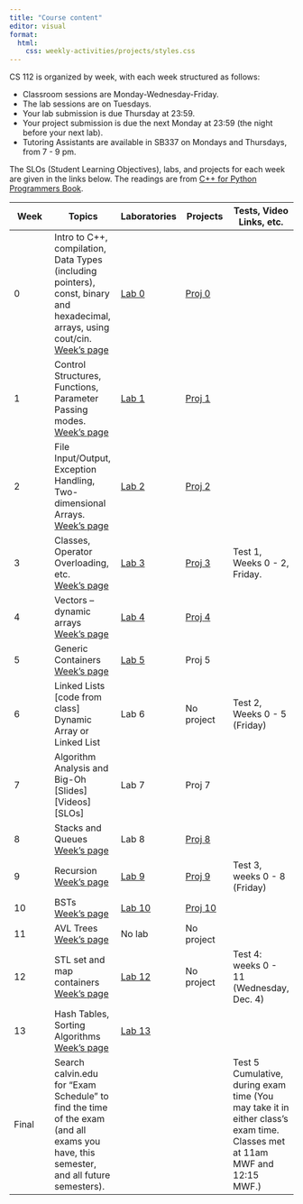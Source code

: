 ```yaml
---
title: "Course content"
editor: visual
format: 
  html:
    css: weekly-activities/projects/styles.css
---
```


CS 112 is organized by week, with each week structured as follows:

-   Classroom sessions are Monday-Wednesday-Friday.
-   The lab sessions are on Tuesdays.
-   Your lab submission is due Thursday at 23:59.
-   Your project submission is due the next Monday at 23:59 (the night before your next lab).
-   Tutoring Assistants are available in SB337 on Mondays and Thursdays, from 7 - 9 pm.

The SLOs (Student Learning Objectives), labs, and projects for each week are given in the links below. The readings are from [C++ for Python Programmers Book](https://runestone.academy/runestone/books/published/cpp4python/index.html){target="_blank"}.

| Week | Topics | Laboratories | Projects | Tests, Video Links, etc. |
|--------------|------------------|--------------|--------------|--------------|
| 0 | Intro to C++, compilation, Data Types (including pointers), const, binary and hexadecimal, arrays, using cout/cin. <br> [Week's page](/week00.qmd) | [Lab 0](/labs/lab00.qmd){target="_blank"} | [Proj 0](/projects/proj00.qmd){target="_blank"} |  |
| 1 | Control Structures, Functions, Parameter Passing modes. <br>[Week's page](/week01.qmd) | [Lab 1]() | [Proj 1]() |  |
| 2 | File Input/Output, Exception Handling, Two-dimensional Arrays. <br>[Week's page](/week02.qmd) | [Lab 2]() | [Proj 2]() |  |
| 3 | Classes, Operator Overloading, etc. <br>[Week's page](weekly-activities/week03.qmd) | [Lab 3](weekly-activities/labs/lab-03/lab03.qmd) | [Proj 3](weekly-activities/projects/proj-03/proj03.qmd) | Test 1, Weeks 0 - 2, Friday. |
| 4 | Vectors -- dynamic arrays <br>[Week's page](weekly-activities/week04.qmd) | [Lab 4](weekly-activities/labs/lab-04/lab04.qmd) | [Proj 4](weekly-activities/projects/proj-04/proj04.qmd) |  |
| 5 | Generic Containers <br>[Week's page](weekly-activities/week05.qmd) | [Lab 5](weekly-activities/labs/lab-05/lab05.qmd) | Proj 5 |  |
| 6 | Linked Lists \[code from class\] Dynamic Array or Linked List | Lab 6 | No project | Test 2, Weeks 0 - 5 (Friday) |
| 7 | Algorithm Analysis and Big-Oh \[Slides\] \[Videos\] \[SLOs\] | Lab 7 | Proj 7 |  |
| 8 | Stacks and Queues <br>[Week's page](/week08.qmd) | Lab 8 | [Proj 8](/projects/proj08.qmd) |  |
| 9 | Recursion <br>[Week's page](/week09.qmd) | [Lab 9](/labs/lab09.qmd) | [Proj 9](/projects/proj09.qmd) | Test 3, weeks 0 - 8 (Friday) |
| 10 | BSTs <br>[Week's page](/week10.qmd) | [Lab 10](/labs/lab10.qmd) | [Proj 10](/projects/proj10.qmd) |  |
| 11 | AVL Trees <br>[Week's page](/week11.qmd) | No lab | No project |  |
| 12 | STL set and map containers <br>[Week's page](/week12.qmd) | [Lab 12](/labs/lab12.qmd) | No project | Test 4: weeks 0 - 11 (Wednesday, Dec. 4) |
| 13 | Hash Tables, Sorting Algorithms <br>[Week's page](/week13.qmd) | [Lab 13](/labs/lab13.qmd) |  |  |
| Final | Search calvin.edu for "Exam Schedule" to find the time of the exam (and all exams you have, this semester, and all future semesters). |  |  | Test 5 Cumulative, during exam time (You may take it in either class's exam time. Classes met at 11am MWF and 12:15 MWF.) |

<!-- | 11   |   | OpenMP, etc. [SLOs] [Slides]  | Lab 11    | Project 11    |   | -->